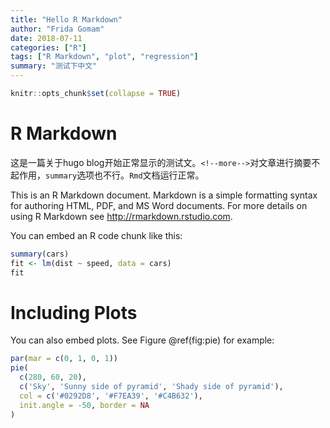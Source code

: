```yaml
---
title: "Hello R Markdown"
author: "Frida Gomam"
date: 2018-07-11
categories: ["R"]
tags: ["R Markdown", "plot", "regression"]
summary: "测试下中文"
---
```


```r
knitr::opts_chunk$set(collapse = TRUE)
```

# R Markdown

这是一篇关于hugo blog开始正常显示的测试文。`<!--more-->`对文章进行摘要不起作用，`summary`选项也不行。`Rmd`文档运行正常。

<!--more-->

This is an R Markdown document. Markdown is a simple formatting syntax for authoring HTML, PDF, and MS Word documents. For more details on using R Markdown see <http://rmarkdown.rstudio.com>.

You can embed an R code chunk like this:

```r
summary(cars)
fit <- lm(dist ~ speed, data = cars)
fit
```

# Including Plots

You can also embed plots. See Figure \@ref(fig:pie) for example:

```r
par(mar = c(0, 1, 0, 1))
pie(
  c(280, 60, 20),
  c('Sky', 'Sunny side of pyramid', 'Shady side of pyramid'),
  col = c('#0292D8', '#F7EA39', '#C4B632'),
  init.angle = -50, border = NA
)
```
